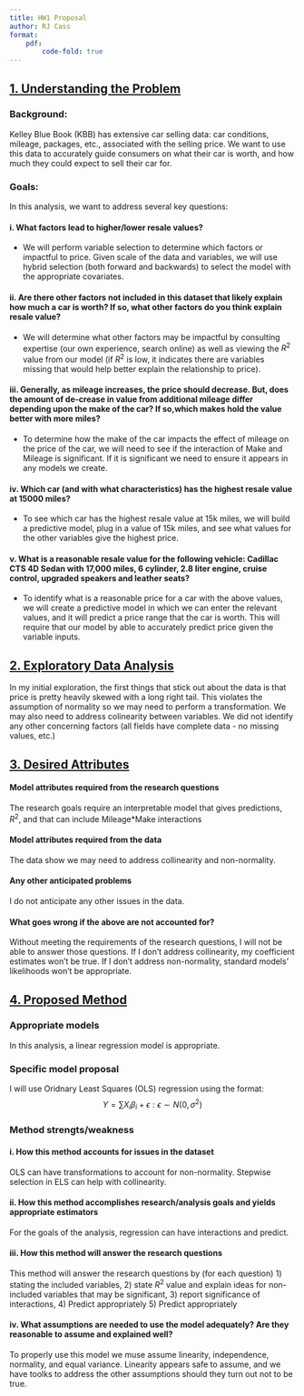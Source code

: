 ```yaml
---
title: HW1 Proposal
author: RJ Cass
format: 
    pdf:
        code-fold: true
---
```


## [1. Understanding the Problem]{.underline}
### Background: 
Kelley Blue Book (KBB) has extensive car selling data: car conditions, mileage, packages, etc., associated with the selling price. We want to use this data to accurately guide consumers on what their car is worth, and how much they could expect to sell their car for.  

### Goals:
In this analysis, we want to address several key questions:

#### i. What factors lead to higher/lower resale values?
- We will perform variable selection to determine which factors or impactful to price. Given scale of the data and variables, we will use hybrid selection (both forward and backwards) to select the model with the appropriate covariates. 

#### ii. Are there other factors not included in this dataset that likely explain how much a car is worth? If so, what other factors do you think explain resale value?
- We will determine what other factors may be impactful by consulting expertise (our own experience, search online) as well as viewing the $R^2$ value from our model (if $R^2$ is low, it indicates there are variables missing that would help better explain the relationship to price). 

#### iii. Generally, as mileage increases, the price should decrease. But, does the amount of de-crease in value from additional mileage differ depending upon the make of the car? If so,which makes hold the value better with more miles?
- To determine how the make of the car impacts the effect of mileage on the price of the car, we will need to see if the interaction of Make and Mileage is significant. If it is significant we need to ensure it appears in any models we create.

#### iv. Which car (and with what characteristics) has the highest resale value at 15000 miles?
- To see which car has the highest resale value at 15k miles, we will build a predictive model, plug in a value of 15k miles, and see what values for the other variables give the highest price.

#### v. What is a reasonable resale value for the following vehicle: Cadillac CTS 4D Sedan with 17,000 miles, 6 cylinder, 2.8 liter engine, cruise control, upgraded speakers and leather seats?
- To identify what is a reasonable price for a car with the above values, we will create a predictive model in which we can enter the relevant values, and it will predict a price range that the car is worth. This will require that our model by able to accurately predict price given the variable inputs. 


## [2. Exploratory Data Analysis]{.underline}
In my initial exploration, the first things that stick out about the data is that price is pretty heavily skewed with a long right tail. This violates the assumption of normality so we may need to perform a transformation. We may also need to address colinearity between variables. We did not identify any other concerning factors (all fields have complete data - no missing values, etc.)

## [3. Desired Attributes]{.underline}
#### Model attributes required from the research questions
The research goals require an interpretable model that gives predictions, $R^2$, and that can include Mileage*Make interactions

#### Model attributes required from the data 
The data show we may need to address collinearity and non-normality.

#### Any other anticipated problems
I do not anticipate any other issues in the data.

#### What goes wrong if the above are not accounted for?
Without meeting the requirements of the research questions, I will not be able to answer those questions. If I don't address collinearity, my coefficient estimates won't be true. If I don't address non-normality, standard models' likelihoods won't be appropriate. 

## [4. Proposed Method]{.underline}
### Appropriate models
In this analysis, a linear regression model is appropriate.  

### Specific model proposal
I will use Oridnary Least Squares (OLS) regression using the format:
$$
Y = \sum X_i \beta_i + \epsilon : \epsilon \sim N(0, \sigma^2)
$$

### Method strengts/weakness

#### i. How this method accounts for issues in the dataset
OLS can have transformations to account for non-normality. Stepwise selection in ELS can help with collinearity.

#### ii. How this method accomplishes research/analysis goals and yields appropriate estimators
For the goals of the analysis, regression can have interactions and predict.

#### iii. How this method will answer the research questions
This method will answer the research questions by (for each question) 1) stating the included variables, 2) state $R^2$ value and explain ideas for non-included variables that may be significant, 3) report significance of interactions, 4) Predict appropriately 5) Predict appropriately

#### iv. What assumptions are needed to use the model adequately? Are they reasonable to assume and explained well?
To properly use this model we muse assume linearity, independence, normality, and equal variance. Linearity appears safe to assume, and we have toolks to address the other assumptions should they turn out not to be true. 



